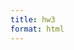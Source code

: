 ```yaml
---
title: hw3
format: html
---
```


```{=html}
<script>
  const password = prompt("Enter password:");
  const correct = "bigbear";
  window.onload = () => {
    if (password === correct) {
      document.getElementById("protected-content").style.display = "block";
    } else {
      document.body.innerHTML = "<h1>Access Denied</h1>";
    }
  }
</script>
```

<div id="protected-content" style="display: none;">

## Test hw3

This is a protected section. Here's a Python-generated histogram:

```python
import numpy as np
import matplotlib.pyplot as plt

x = np.random.rand(100)
plt.hist(x)
plt.show()
```

</div>
